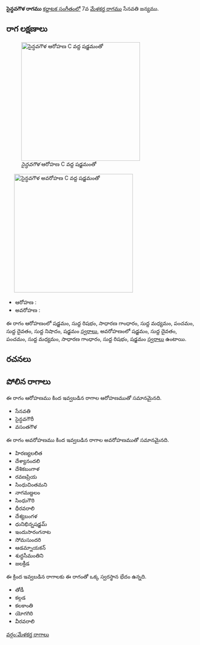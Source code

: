 {{Infobox ragam
	| name          	= సైన్ధవగౌళ
	| synonym	    	= 
	| mela          	= 
	| chakra        	= 
	| janaka        	= 
	| type          	= సంపూర్ణ-షడవ
	| arohanam      	= {{svaraC|S|R1|G2|M1|P|D1|N1|S'}} 
	| avarohanam    	= {{svaraC|S'|D1|P|M1|G2|R1|S}}
	| jeeva         	=
	| chhaya        	=
	| nyasa         	=
	| vishesha      	= 
	| equivalent  		= 
}}
{{కర్ణాటక సంగీత రాగాలు}}
'''సైన్ధవగౌళ రాగము''' [[కర్ణాటక సంగీతం]]లో 7వ [[మేళకర్త రాగము]] సేనవతి జన్యము. 


==రాగ లక్షణాలు==
[[Image:saindhavagaula_ar_kb2wiki.png|thumb|right|316px|''సైన్ధవగౌళ'' ఆరోహణ C వద్ద షడ్జమంతో]]
	[[Image:saindhavagaula_av_kb2wiki.png|thumb|right|316px|''సైన్ధవగౌళ'' అవరోహణ C వద్ద షడ్జమంతో]]

* ఆరోహణ : {{svaraC|S|R1|G2|M1|P|D1|N1|S'}} 
* అవరోహణ : {{svaraC|S'|D1|P|M1|G2|R1|S}}

ఈ రాగం ఆరోహణంలో షడ్జమం, సుద్ద  రిషభం, సాధారణ  గాంధారం, సుద్ద మధ్యమం, పంచమం, సుద్ద దైవతం, సుద్ద నిషాదం, షడ్జమం [[స్వరాలు]], అవరోహణంలో షడ్జమం, సుద్ద దైవతం, పంచమం, సుద్ద మధ్యమం, సాధారణ  గాంధారం, సుద్ద  రిషభం, షడ్జమం [[స్వరాలు]] ఉంటాయి.

==రచనలు==



==పోలిన రాగాలు==
ఈ రాగం ఆరోహణము కింద ఇవ్వబడిన రాగాల ఆరోహణముతో సమానమైనది.
* సేనవతి
* సైన్ధవగౌరీ
* వసంతగౌళ

ఈ రాగం అవరోహణము కింద ఇవ్వబడిన రాగాల అవరోహణముతో సమానమైనది.
* హిరణ్యలలిత
* దేశ్యానందలి
* దేశికబంగాళ
* రవణప్రియ
* సింధుచింతమని
* నాగమణ్డలం
* సింధుగౌరి
* ధీరవరాలి
*  దేశ్యబంగళ
* ధునిభిన్నషడ్జమ్
* ఇందుసారంగనాట
* సోమసుందరి
* ఆడమ్నాయకన్
* శుద్ధసీమంతిని
* జలక్రీడ

ఈ క్రింద ఇవ్వబడిన రాగాలకు ఈ రాగంతో ఒక్క స్వరస్థాన భేదం ఉన్నది.
* తోడీ
* కల్గడ
* కలకాంతి
* యోగగిరి
* వీరవరాలి



[[వర్గం:మేళకర్త రాగాలు]]